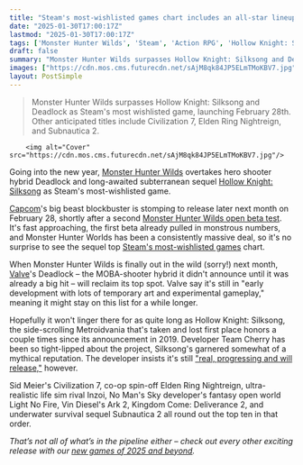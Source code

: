 ```yaml
---
title: "Steam's most-wishlisted games chart includes an all-star lineup of Monster Hunter Wilds, Elden Ring Nightreign, and Hollow Knight: Silksong"
date: "2025-01-30T17:00:17Z"
lastmod: "2025-01-30T17:00:17Z"
tags: ['Monster Hunter Wilds', 'Steam', 'Action RPG', 'Hollow Knight: Silksong', 'Metroidvania', 'Deadlock', 'MOBA Shooter', 'Capcom', 'Valve', 'PC']
draft: false
summary: "Monster Hunter Wilds surpasses Hollow Knight: Silksong and Deadlock as Steam's most wishlisted game, launching February 28th.  Other anticipated titles include  Civilization 7, Elden Ring Nightreign, and Subnautica 2."
images: ["https://cdn.mos.cms.futurecdn.net/sAjM8qk84JP5ELmTMoKBV7.jpg"]
layout: PostSimple
---
```

> Monster Hunter Wilds surpasses Hollow Knight: Silksong and Deadlock as Steam's most wishlisted game, launching February 28th.  Other anticipated titles include  Civilization 7, Elden Ring Nightreign, and Subnautica 2.


        <img alt="Cover" src="https://cdn.mos.cms.futurecdn.net/sAjM8qk84JP5ELmTMoKBV7.jpg"/>
        
Going into the new year, [Monster Hunter Wilds](https://www.gamesradar.com/games/monster-hunter/monster-hunter-wilds-guide/) overtakes hero shooter hybrid Deadlock and long-awaited subterranean sequel [Hollow Knight: Silksong](https://www.gamesradar.com/hollow-knight-silksong-guide/) as Steam's most-wishlisted game.

[Capcom](https://www.gamesradar.com/tag/capcom/)'s big beast blockbuster is stomping to release later next month on February 28, shortly after a second [Monster Hunter Wilds open beta test](https://www.gamesradar.com/games/monster-hunter/monster-hunter-wilds-gets-a-second-beta-test-with-a-returning-monster-from-the-series-but-improvements-from-the-first-round-wont-be-ready-in-time/). It's fast approaching, the first beta already pulled in monstrous numbers, and Monster Hunter Worlds has been a consistently massive deal, so it's no surprise to see the sequel top [Steam's most-wishlisted games](https://steamdb.info/stats/mostwished/) chart.

When Monster Hunter Wilds is finally out in the wild (sorry!) next month, [Valve](https://www.gamesradar.com/tag/valve/)'s Deadlock – the MOBA-shooter hybrid it didn't announce until it was already a big hit – will reclaim its top spot. Valve say it's still in "early development with lots of temporary art and experimental gameplay," meaning it might stay on this list for a while longer.

Hopefully it won't linger there for as quite long as Hollow Knight: Silksong, the side-scrolling Metroidvania that's taken and lost first place honors a couple times since its announcement in 2019. Developer Team Cherry has been so tight-lipped about the project, Silksong's garnered somewhat of a mythical reputation. The developer insists it's still ["real, progressing and will release,"](https://www.gamesradar.com/games/action/the-hollow-knight-silksong-arg-turned-out-to-be-us-clutching-at-straws-but-dev-says-the-game-is-real-progressing-and-will-release/) however.

Sid Meier's Civilization 7, co-op spin-off Elden Ring Nightreign, ultra-realistic life sim rival Inzoi, No Man's Sky developer's fantasy open world Light No Fire, Vin Diesel's Ark 2, Kingdom Come: Deliverance 2, and underwater survival sequel Subnautica 2 all round out the top ten in that order.

*That’s not all of what’s in the pipeline either – check out every other exciting release with our *[<em>new games of 2025 and beyond</em>](https://www.gamesradar.com/video-game-release-dates/)*.*
        